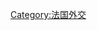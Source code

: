{{Catnav|頁面分類|各種主題的頁面分類|按國家分類|各國外交|法國外交}}
{{Catnav|頁面分類|人类社会|人物|各職業人物|战略家}}

[[Category:法国外交|Category:法国外交]]